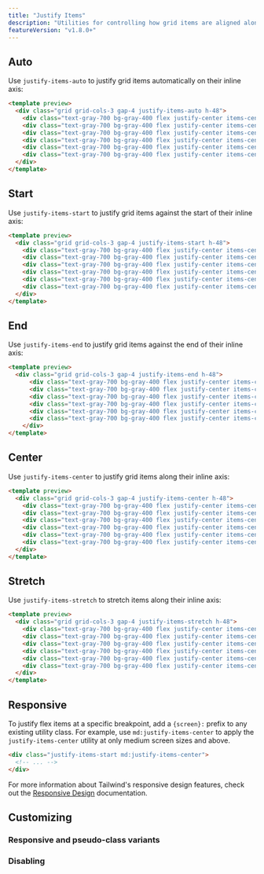 ```yaml
---
title: "Justify Items"
description: "Utilities for controlling how grid items are aligned along their inline axis."
featureVersion: "v1.8.0+"
---
```




## Auto

Use `justify-items-auto` to justify grid items automatically on their inline axis:

```html
<template preview>
  <div class="grid grid-cols-3 gap-4 justify-items-auto h-48">
    <div class="text-gray-700 bg-gray-400 flex justify-center items-center px-4 py-2">1</div>
    <div class="text-gray-700 bg-gray-400 flex justify-center items-center px-4 py-2">2</div>
    <div class="text-gray-700 bg-gray-400 flex justify-center items-center px-4 py-2">3</div>
    <div class="text-gray-700 bg-gray-400 flex justify-center items-center px-4 py-2">4</div>
    <div class="text-gray-700 bg-gray-400 flex justify-center items-center px-4 py-2">5</div>
    <div class="text-gray-700 bg-gray-400 flex justify-center items-center px-4 py-2">6</div>
  </div>
</template>
```

## Start

Use `justify-items-start` to justify grid items against the start of their inline axis:

```html
<template preview>
  <div class="grid grid-cols-3 gap-4 justify-items-start h-48">
    <div class="text-gray-700 bg-gray-400 flex justify-center items-center px-4 py-2">1</div>
    <div class="text-gray-700 bg-gray-400 flex justify-center items-center px-4 py-2">2</div>
    <div class="text-gray-700 bg-gray-400 flex justify-center items-center px-4 py-2">3</div>
    <div class="text-gray-700 bg-gray-400 flex justify-center items-center px-4 py-2">4</div>
    <div class="text-gray-700 bg-gray-400 flex justify-center items-center px-4 py-2">5</div>
    <div class="text-gray-700 bg-gray-400 flex justify-center items-center px-4 py-2">6</div>
  </div>
</template>
```

## End

Use `justify-items-end` to justify grid items against the end of their inline axis:

```html
<template preview>
  <div class="grid grid-cols-3 gap-4 justify-items-end h-48">
      <div class="text-gray-700 bg-gray-400 flex justify-center items-center px-4 py-2">1</div>
      <div class="text-gray-700 bg-gray-400 flex justify-center items-center px-4 py-2">2</div>
      <div class="text-gray-700 bg-gray-400 flex justify-center items-center px-4 py-2">3</div>
      <div class="text-gray-700 bg-gray-400 flex justify-center items-center px-4 py-2">4</div>
      <div class="text-gray-700 bg-gray-400 flex justify-center items-center px-4 py-2">5</div>
      <div class="text-gray-700 bg-gray-400 flex justify-center items-center px-4 py-2">6</div>
    </div>
</template>
```

## Center

Use `justify-items-center` to justify grid items along their inline axis:

```html
<template preview>
  <div class="grid grid-cols-3 gap-4 justify-items-center h-48">
    <div class="text-gray-700 bg-gray-400 flex justify-center items-center px-4 py-2">1</div>
    <div class="text-gray-700 bg-gray-400 flex justify-center items-center px-4 py-2">2</div>
    <div class="text-gray-700 bg-gray-400 flex justify-center items-center px-4 py-2">3</div>
    <div class="text-gray-700 bg-gray-400 flex justify-center items-center px-4 py-2">4</div>
    <div class="text-gray-700 bg-gray-400 flex justify-center items-center px-4 py-2">5</div>
    <div class="text-gray-700 bg-gray-400 flex justify-center items-center px-4 py-2">6</div>
  </div>
</template>
```

## Stretch

Use `justify-items-stretch` to stretch items along their inline axis:

```html
<template preview>
  <div class="grid grid-cols-3 gap-4 justify-items-stretch h-48">
    <div class="text-gray-700 bg-gray-400 flex justify-center items-center px-4 py-2">1</div>
    <div class="text-gray-700 bg-gray-400 flex justify-center items-center px-4 py-2">2</div>
    <div class="text-gray-700 bg-gray-400 flex justify-center items-center px-4 py-2">3</div>
    <div class="text-gray-700 bg-gray-400 flex justify-center items-center px-4 py-2">4</div>
    <div class="text-gray-700 bg-gray-400 flex justify-center items-center px-4 py-2">5</div>
    <div class="text-gray-700 bg-gray-400 flex justify-center items-center px-4 py-2">6</div>
  </div>
</template>
```

## Responsive

To justify flex items at a specific breakpoint, add a `{screen}:` prefix to any existing utility class. For example, use `md:justify-items-center` to apply the `justify-items-center` utility at only medium screen sizes and above.

```html
<div class="justify-items-start md:justify-items-center">
  <!-- ... -->
</div>
```

For more information about Tailwind's responsive design features, check out the [Responsive Design](/docs/responsive-design) documentation.

## Customizing

### Responsive and pseudo-class variants

<Variants plugin="justifyItems" name="justify-items" />

### Disabling

<Disabling plugin="justifyItems" name="justify-items" />
